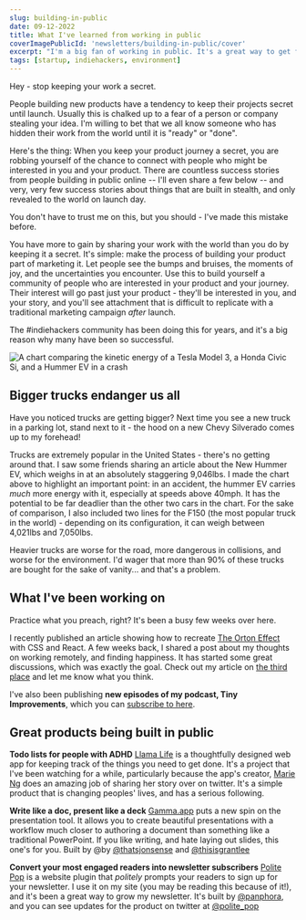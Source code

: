```yaml
---
slug: building-in-public
date: 09-12-2022
title: What I've learned from working in public
coverImagePublicId: 'newsletters/building-in-public/cover'
excerpt: "I'm a big fan of working in public. It's a great way to get feedback and improve your work... you just have to be ready to deal with The Internet™️"
tags: [startup, indiehackers, environment]
---
```


Hey - stop keeping your work a secret.

People building new products have a tendency to keep their projects secret until launch. Usually this is chalked up to a fear of a person or company stealing your idea. I'm willing to bet that we all know someone who has hidden their work from the world until it is "ready" or "done".

Here's the thing: When you keep your product journey a secret, you are robbing yourself of the chance to connect with people who might be interested in you and your product. There are countless success stories from people building in public online -- I'll even share a few below -- and very, very few success stories about things that are built in stealth, and only revealed to the world on launch day.

You don't have to trust me on this, but you should - I've made this mistake before.

You have more to gain by sharing your work with the world than you do by keeping it a secret. It's simple: make the process of building your product part of marketing it. Let people see the bumps and bruises, the moments of joy, and the uncertainties you encounter. Use this to build yourself a community of people who are interested in your product and your journey. Their interest will go past just your product - they'll be interested in you, and your story, and you'll see attachment that is difficult to replicate with a traditional marketing campaign _after_ launch.

The #indiehackers community has been doing this for years, and it's a big reason why many have been so successful.

![A chart comparing the kinetic energy of a Tesla Model 3, a Honda Civic Si, and a Hummer EV in a crash](https://res.cloudinary.com/mikebifulco-com/image/upload/v1663072457/newsletters/building-in-public/cover.png)

## Bigger trucks endanger us all

Have you noticed trucks are getting bigger? Next time you see a new truck in a parking lot, stand next to it - the hood on a new Chevy Silverado comes up to my forehead!

Trucks are extremely popular in the United States - there's no getting around that. I saw some friends sharing an article about the New Hummer EV, which weighs in at an absolutely staggering 9,046lbs. I made the chart above to highlight an important point: in an accident, the hummer EV carries _much_ more energy with it, especially at speeds above 40mph. It has the potential to be far deadlier than the other two cars in the chart. For the sake of comparison, I also included two lines for the F150 (the most popular truck in the world) - depending on its configuration, it can weigh between 4,021lbs and 7,050lbs.

Heavier trucks are worse for the road, more dangerous in collisions, and worse for the environment. I'd wager that more than 90% of these trucks are bought for the sake of vanity... and that's a problem.

## What I've been working on

Practice what you preach, right? It's been a busy few weeks over here.

I recently published an article showing how to recreate [The Orton Effect](https://mikebifulco.com/posts/orton-effect-css-react) with CSS and React. A few weeks back, I shared a post about my thoughts on working remotely, and finding happiness. It has started some great discussions, which was exactly the goal. Check out my article on [the third place](https://mikebifulco.com/posts/remote-work-and-the-third-place) and let me know what you think.

I've also been publishing **new episodes of my podcast, Tiny Improvements**, which you can [subscribe to here](https://plnk.to/tiny-improvements?to=page).

## Great products being built in public

**Todo lists for people with ADHD**
[Llama Life](https://llamalife.co/) is a thoughtfully designed web app for keeping track of the things you need to get done. It's a project that I've been watching for a while, particularly because the app's creator, [Marie Ng](https://twitter.com/threehourcoffee) does an amazing job of sharing her story over on twitter. It's a simple product that is changing peoples' lives, and has a serious following.

**Write like a doc, present like a deck**
[Gamma.app](https://gamma.app) puts a new spin on the presentation tool. It allows you to create beautiful presentations with a workflow much closer to authoring a document than something like a traditional PowerPoint. If you like writing, and hate laying out slides, this one's for you. Built by @by [@thatsjonsense](https://twitter.com/thatsjonsense) and [@thisisgrantlee](https://twitter.com/thisisgrantlee)

**Convert your most engaged readers into newsletter subscribers**
[Polite Pop](https://politepop.com) is a website plugin that _politely_ prompts your readers to sign up for your newsletter. I use it on my site (you may be reading this because of it!), and it's been a great way to grow my newsletter. It's built by [@panphora](https://twitter.com/panphora), and you can see updates for the product on twitter at [@polite_pop](https://twitter.com/polite_pop)
